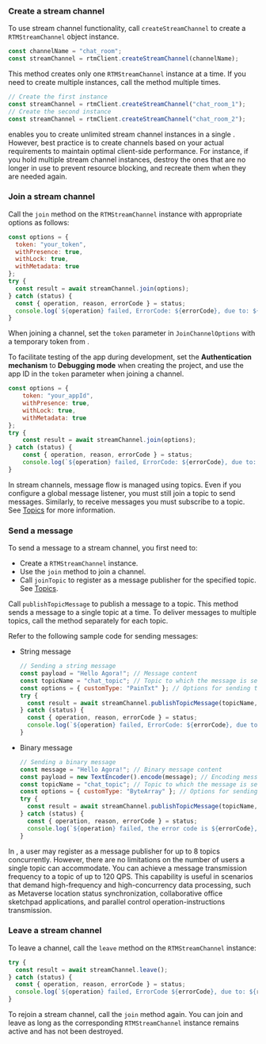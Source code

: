 <PlatformWrapper platform="web">

### Create a stream channel

To use stream channel functionality, call `createStreamChannel` to create a `RTMStreamChannel` object instance. 

```javascript
const channelName = "chat_room";
const streamChannel = rtmClient.createStreamChannel(channelName);
```

This method creates only one `RTMStreamChannel` instance at a time. If you need to create multiple instances, call the method multiple times.

```javascript
// Create the first instance
const streamChannel = rtmClient.createStreamChannel("chat_room_1");
// Create the second instance
const streamChannel = rtmClient.createStreamChannel("chat_room_2");
```

<Admonition>
<Vg k="SIG" /> enables you to create unlimited stream channel instances in a single <Vpl k="CLIENT"/>. However, best practice is to create channels based on your actual requirements to maintain optimal client-side performance. For instance, if you hold multiple stream channel instances, destroy the ones that are no longer in use to prevent resource blocking, and recreate them when they are needed again.
</Admonition>

### Join a stream channel

Call the `join` method on the `RTMStreamChannel` instance with appropriate options as follows:

```javascript
const options = {
  token: "your_token",
  withPresence: true,
  withLock: true,
  withMetadata: true
};
try {
  const result = await streamChannel.join(options);
} catch (status) {
  const { operation, reason, errorCode } = status;
  console.log(`${operation} failed, ErrorCode: ${errorCode}, due to: ${reason}.`);
}
```

When joining a channel, set the `token` parameter in `JoinChannelOptions` with a temporary token from <Vg k="CONSOLE" />. 

<Admonition>

To facilitate testing of the app during development, set the **Authentication mechanism** to **Debugging mode** when creating the project, and use the app ID in the `token` parameter when joining a channel.
</Admonition>

```js
const options = {
    token: "your_appId",
    withPresence: true,
    withLock: true,
    withMetadata: true
};
try {
    const result = await streamChannel.join(options);
} catch (status) {
    const { operation, reason, errorCode } = status;
    console.log(`${operation} failed, ErrorCode: ${errorCode}, due to: ${reason}.`);
}
```

In stream channels, message flow is managed using topics. Even if you configure a global message listener, you must still join a topic to send messages. Similarly, to receive messages you must subscribe to a topic. See [Topics](../core-functionality/topics) for more information.

### Send a message 

To send a message to a stream channel, you first need to:

- Create a `RTMStreamChannel` instance.
- Use the `join` method to join a channel.
- Call `joinTopic` to register as a message publisher for the specified topic. See [Topics](../core-functionality/topics).

Call `publishTopicMessage` to publish a message to a topic. This method sends a message to a single topic at a time. To deliver messages to multiple topics, call the method separately for each topic.

Refer to the following sample code for sending messages:

* String message

    ```javascript
    // Sending a string message
    const payload = "Hello Agora!"; // Message content
    const topicName = "chat_topic"; // Topic to which the message is sent
    const options = { customType: "PainTxt" }; // Options for sending the message
    try {
      const result = await streamChannel.publishTopicMessage(topicName, payload, options); // Sending the message asynchronously
    } catch (status) {
      const { operation, reason, errorCode } = status;
      console.log(`${operation} failed, ErrorCode: ${errorCode}, due to: ${reason}.`); // Logging error information if message sending fails
    }
    ```

* Binary message

    ```javascript
    // Sending a binary message
    const message = "Hello Agora!"; // Binary message content
    const payload = new TextEncoder().encode(message); // Encoding message to binary data
    const topicName = "chat_topic"; // Topic to which the message is sent
    const options = { customType: "ByteArray" }; // Options for sending the message
    try {
      const result = await streamChannel.publishTopicMessage(topicName, payload, options); // Sending the message asynchronously
    } catch (status) {
      const { operation, reason, errorCode } = status;
      console.log(`${operation} failed, the error code is ${errorCode}, because of: ${reason}.`); // Logging error information if message sending fails
    }
    ```

In <Vg k="SIG" />, a user may register as a message publisher for up to 8 topics concurrently. However, there are no limitations on the number of users a single topic can accommodate. You can achieve a message transmission frequency to a topic of up to 120 QPS. This capability is useful in scenarios that demand high-frequency and high-concurrency data processing, such as Metaverse location status synchronization, collaborative office sketchpad applications, and parallel control operation-instructions transmission.

### Leave a stream channel

To leave a channel, call the `leave` method on the `RTMStreamChannel` instance:

```javascript
try {
  const result = await streamChannel.leave();
} catch (status) {
  const { operation, reason, errorCode } = status;
  console.log(`${operation} failed, ErrorCode ${errorCode}, due to: ${reason}.`);
}
```

To rejoin a stream channel, call the `join` method again. You can join and leave as long as the corresponding `RTMStreamChannel` instance remains active and has not been destroyed.

</PlatformWrapper>
